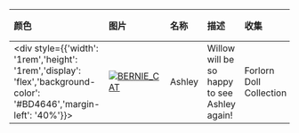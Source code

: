 | 颜色    | 图片                                                                                                                                              | 名称   | 描述                                         | 收集                    | 品质    | 交易 |
| :------ | :------------------------------------------------------------------------------------------------------------------------------------------------ | :----- | :------------------------------------------- | :---------------------- | :------ | :--- |
| <div style={{'width': '1rem','height': '1rem','display': 'flex','background-color': '#BD4646','margin-left': '40%'}}></div> | [![BERNIE_CAT](https://items.kleientertainment.com/images/DST/BERNIE_CAT/small)](https://items.kleientertainment.com/images/DST/BERNIE_CAT/small) | Ashley | Willow will be so happy to see Ashley again! | Forlorn Doll Collection | Elegant | 否   |
